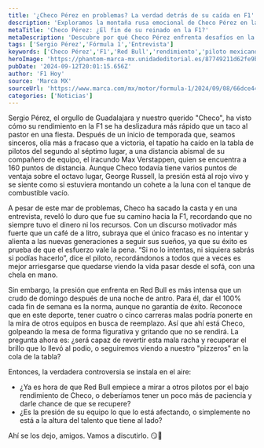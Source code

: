 ```yaml
---
title: '¿Checo Pérez en problemas? La verdad detrás de su caída en F1'
description: 'Exploramos la montaña rusa emocional de Checo Pérez en la F1. Su lucha, retos y preguntas urgentes sobre su futuro en Red Bull. ¡No te lo pierdas!'
metaTitle: 'Checo Pérez: ¿El fin de su reinado en la F1?'
metaDescription: 'Descubre por qué Checo Pérez enfrenta desafíos en la F1 y qué futuro le espera. ¡Análisis completo aquí!'
tags: ['Sergio Pérez','Fórmula 1','Entrevista']
keywords: ['Checo Pérez','F1','Red Bull','rendimiento','piloto mexicano']
heroImage: 'https://phantom-marca-mx.unidadeditorial.es/87749211d62fe9b9fb85ae2ec5b316a4/resize/600/mx/assets/multimedia/imagenes/2024/09/08/17257522418885.jpg'
pubDate: '2024-09-12T20:01:15.656Z'
author: 'F1 Hoy'
source: 'Marca MX'
sourceUrl: 'https://www.marca.com/mx/motor/formula-1/2024/09/08/66dce440ca4741996d8b458e.html'
categories: ['Noticias']
---
```

Sergio Pérez, el orgullo de Guadalajara y nuestro querido "Checo", ha visto cómo su rendimiento en la F1 se ha deslizadura más rápido que un taco al pastor en una fiesta. Después de un inicio de temporada que, seamos sinceros, olía más a fracaso que a victoria, el tapatío ha caído en la tabla de pilotos del segundo al séptimo lugar, a una distancia abismal de su compañero de equipo, el iracundo Max Verstappen, quien se encuentra a 160 puntos de distancia. Aunque Checo todavía tiene varios puntos de ventaja sobre el octavo lugar, George Russell, la presión está al rojo vivo y se siente como si estuviera montando un cohete a la luna con el tanque de combustible vacío.

A pesar de este mar de problemas, Checo ha sacado la casta y en una entrevista, reveló lo duro que fue su camino hacia la F1, recordando que no siempre tuvo el dinero ni los recursos. Con un discurso motivador más fuerte que un café de a litro, subraya que el único fracaso es no intentar y alienta a las nuevas generaciones a seguir sus sueños, ya que su éxito es prueba de que el esfuerzo vale la pena. “Si no lo intentas, ni siquiera sabrás si podías hacerlo”, dice el piloto, recordándonos a todos que a veces es mejor arriesgarse que quedarse viendo la vida pasar desde el sofá, con una chela en mano.

Sin embargo, la presión que enfrenta en Red Bull es más intensa que un crudo de domingo después de una noche de antro. Para él, dar el 100% cada fin de semana es la norma, aunque no garantía de éxito. Reconoce que en este deporte, tener cuatro o cinco carreras malas podría ponerte en la mira de otros equipos en busca de reemplazo. Así que ahí está Checo, golpeando la mesa de forma figurativa y gritando que no se rendirá. La pregunta ahora es: ¿será capaz de revertir esta mala racha y recuperar el brillo que lo llevó al podio, o seguiremos viendo a nuestro "pizzeros" en la cola de la tabla?

Entonces, la verdadera controversia se instala en el aire: 
- ¿Ya es hora de que Red Bull empiece a mirar a otros pilotos por el bajo rendimiento de Checo, o deberíamos tener un poco más de paciencia y darle chance de que se recupere?
- ¿Es la presión de su equipo lo que lo está afectando, o simplemente no está a la altura del talento que tiene al lado? 

Ahí se los dejo, amigos. Vamos a discutirlo. 😏🍿


